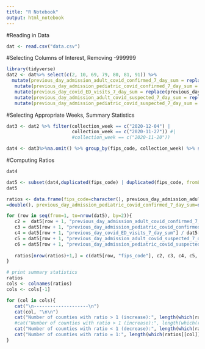 ```yaml
---
title: "R Notebook"
output: html_notebook
---
```


#Reading in Data
```R
dat <- read.csv("data.csv")
```

#Selecting Columns of Interest, Removing -999999
```R
library(tidyverse)
dat2 <- dat%>% select(c(2, 10, 69, 79, 80, 81, 91)) %>% 
  mutate(previous_day_admission_adult_covid_confirmed_7_day_sum = replace(previous_day_admission_adult_covid_confirmed_7_day_sum, previous_day_admission_adult_covid_confirmed_7_day_sum == -999999, NA)) %>%
   mutate(previous_day_admission_pediatric_covid_confirmed_7_day_sum = replace(previous_day_admission_pediatric_covid_confirmed_7_day_sum, previous_day_admission_pediatric_covid_confirmed_7_day_sum == -999999, NA)) %>%
   mutate(previous_day_covid_ED_visits_7_day_sum = replace(previous_day_covid_ED_visits_7_day_sum, previous_day_covid_ED_visits_7_day_sum == -999999, NA)) %>%
   mutate(previous_day_admission_adult_covid_suspected_7_day_sum = replace(previous_day_admission_adult_covid_suspected_7_day_sum, previous_day_admission_adult_covid_suspected_7_day_sum == -999999, NA)) %>%
   mutate(previous_day_admission_pediatric_covid_suspected_7_day_sum = replace(previous_day_admission_pediatric_covid_suspected_7_day_sum, previous_day_admission_pediatric_covid_suspected_7_day_sum == -999999, NA)) 
```

#Selecting Appropriate Weeks, Summary Statistics
```R
dat3 <- dat2 %>% filter(collection_week == c("2020-12-04") |
                        collection_week == c("2020-11-27")) #|
                        #collection_week == c("2020-11-20")) 

dat4 <- dat3%>%na.omit() %>% group_by(fips_code, collection_week) %>% summarize_if(is.numeric, sum)

```

#Computing Ratios
```R
dat4

dat5 <- subset(dat4,duplicated(fips_code) | duplicated(fips_code, fromLast=TRUE))
dat5

ratios <- data.frame(fips_code=character(), previous_day_admission_adult_covid_confirmed_7_day_sum
=double(), previous_day_admission_pediatric_covid_confirmed_7_day_sum=double(), previous_day_covid_ED_visits_7_day_sum=double(), previous_day_admission_adult_covid_suspected_7_day_sum=double(), previous_day_admission_pediatric_covid_suspected_7_day_sum=double())

for (row in seq(from=1, to=nrow(dat5), by=2)){
   c2 =  dat5[row + 1, "previous_day_admission_adult_covid_confirmed_7_day_sum"] / dat5[row, "previous_day_admission_adult_covid_confirmed_7_day_sum"]
   c3 = dat5[row + 1, "previous_day_admission_pediatric_covid_confirmed_7_day_sum"] / dat5[row, "previous_day_admission_pediatric_covid_confirmed_7_day_sum"]
   c4 = dat5[row + 1, "previous_day_covid_ED_visits_7_day_sum"] / dat5[row, "previous_day_covid_ED_visits_7_day_sum"]
   c5 = dat5[row + 1, "previous_day_admission_adult_covid_suspected_7_day_sum"] / dat5[row, "previous_day_admission_adult_covid_suspected_7_day_sum"]
   c6 = dat5[row + 1, "previous_day_admission_pediatric_covid_suspected_7_day_sum"] / dat5[row, "previous_day_admission_pediatric_covid_suspected_7_day_sum"]
   
   ratios[nrow(ratios)+1,] = c(dat5[row, "fips_code"], c2, c3, c4, c5, c6)
}
```


```R
# print summary statistics
ratios
cols <- colnames(ratios)
cols <- cols[-1]

for (col in cols){
   cat("\n--------------------\n")
   cat(col, "\n\n")
   cat("Number of counties with ratio > 1 (increase):", length(which(ratios[[col]] > 1)), "\n")
   #cat("Number of counties with ratio > 1 (increase):", length(which(ratios$col > 1)), "\n")
   cat("Number of counties with ratio < 1 (decrease):", length(which(ratios[[col]] < 1)), "\n")
   cat("Number of counties with ratio = 1:", length(which(ratios[[col]] == 1)) + length(which(is.na(ratios[[col]]))), "\n")   
}

```
